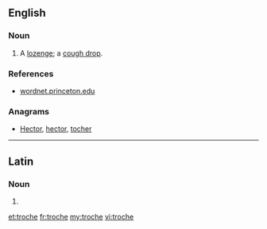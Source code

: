 {{also|trochę}}
==English==

===Noun===
{{en-noun|troches}}

# A [[lozenge]]; a [[cough drop]].

===References===
* [http://wordnet.princeton.edu/perl/webwn?s=troche wordnet.princeton.edu]

===Anagrams===
* [[Hector#English|Hector]], [[hector#English|hector]], [[tocher#English|tocher]]

----

==Latin==

===Noun===
{{la-noun-form|troche}}

# {{inflection of|trochus|trochus|voc|s|lang=la}}
{{count page|[[Wiktionary:Page count]]}}

[[et:troche]]
[[fr:troche]]
[[my:troche]]
[[vi:troche]]